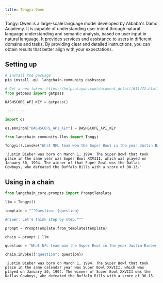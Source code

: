 ```yaml
---
title: Tongyi Qwen
---
```


Tongyi Qwen is a large-scale language model developed by Alibaba's Damo Academy. It is capable of understanding user intent through natural language understanding and semantic analysis, based on user input in natural language. It provides services and assistance to users in different domains and tasks. By providing clear and detailed instructions, you can obtain results that better align with your expectations.

## Setting up

```python
# Install the package
pip install -qU  langchain-community dashscope
```

```python
# Get a new token: https://help.aliyun.com/document_detail/611472.html?spm=a2c4g.2399481.0.0
from getpass import getpass

DASHSCOPE_API_KEY = getpass()
```

```output
 ········
```

```python
import os

os.environ["DASHSCOPE_API_KEY"] = DASHSCOPE_API_KEY
```

```python
from langchain_community.llms import Tongyi
```

```python
Tongyi().invoke("What NFL team won the Super Bowl in the year Justin Bieber was born?")
```

```output
'Justin Bieber was born on March 1, 1994. The Super Bowl that took place in the same year was Super Bowl XXVIII, which was played on January 30, 1994. The winner of that Super Bowl was the Dallas Cowboys, who defeated the Buffalo Bills with a score of 30-13.'
```

## Using in a chain

```python
from langchain_core.prompts import PromptTemplate
```

```python
llm = Tongyi()
```

```python
template = """Question: {question}

Answer: Let's think step by step."""

prompt = PromptTemplate.from_template(template)
```

```python
chain = prompt | llm
```

```python
question = "What NFL team won the Super Bowl in the year Justin Bieber was born?"

chain.invoke({"question": question})
```

```output
'Justin Bieber was born on March 1, 1994. The Super Bowl that took place in the same calendar year was Super Bowl XXVIII, which was played on January 30, 1994. The winner of Super Bowl XXVIII was the Dallas Cowboys, who defeated the Buffalo Bills with a score of 30-13.'
```
